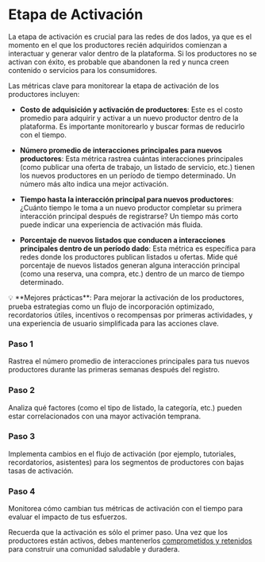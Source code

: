 
# Etapa de Activación

La etapa de activación es crucial para las redes de dos lados, ya que es el momento en el que los productores recién adquiridos comienzan a interactuar y generar valor dentro de la plataforma. Si los productores no se activan con éxito, es probable que abandonen la red y nunca creen contenido o servicios para los consumidores.

Las métricas clave para monitorear la etapa de activación de los productores incluyen:

- **Costo de adquisición y activación de productores**: Este es el costo promedio para adquirir y activar a un nuevo productor dentro de la plataforma. Es importante monitorearlo y buscar formas de reducirlo con el tiempo.

- **Número promedio de interacciones principales para nuevos productores**: Esta métrica rastrea cuántas interacciones principales (como publicar una oferta de trabajo, un listado de servicio, etc.) tienen los nuevos productores en un período de tiempo determinado. Un número más alto indica una mejor activación.

- **Tiempo hasta la interacción principal para nuevos productores**: ¿Cuánto tiempo le toma a un nuevo productor completar su primera interacción principal después de registrarse? Un tiempo más corto puede indicar una experiencia de activación más fluida.

- **Porcentaje de nuevos listados que conducen a interacciones principales dentro de un período dado**: Esta métrica es específica para redes donde los productores publican listados u ofertas. Mide qué porcentaje de nuevos listados generan alguna interacción principal (como una reserva, una compra, etc.) dentro de un marco de tiempo determinado.

<Callout>
💡 **Mejores prácticas**: Para mejorar la activación de los productores, prueba estrategias como un flujo de incorporación optimizado, recordatorios útiles, incentivos o recompensas por primeras actividades, y una experiencia de usuario simplificada para las acciones clave.
</Callout>

<Steps>

### Paso 1
Rastrea el número promedio de interacciones principales para tus nuevos productores durante las primeras semanas después del registro.

### Paso 2 
Analiza qué factores (como el tipo de listado, la categoría, etc.) pueden estar correlacionados con una mayor activación temprana.

### Paso 3
Implementa cambios en el flujo de activación (por ejemplo, tutoriales, recordatorios, asistentes) para los segmentos de productores con bajas tasas de activación.

### Paso 4 
Monitorea cómo cambian tus métricas de activación con el tiempo para evaluar el impacto de tus esfuerzos.

</Steps>

Recuerda que la activación es sólo el primer paso. Una vez que los productores están activos, debes mantenerlos [comprometidos y retenidos](/indicadores-rendimiento/metricas-productores/metricas-productores-retencion) para construir una comunidad saludable y duradera.